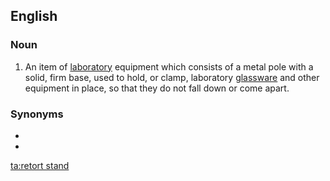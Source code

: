 ==English==

===Noun===
{{en-noun}}

# {{lb|en|chemistry}} An item of [[laboratory]] equipment which consists of a metal pole with a solid, firm base, used to hold, or clamp, laboratory [[glassware]] and other equipment in place, so that they do not fall down or come apart.

===Synonyms===
* {{l|en|clamp stand}}
* {{l|en|ring stand}}

[[ta:retort stand]]